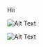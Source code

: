 Hii

![Alt Text](../images/2024-12-30/AgACAgUAAxkBAAM9Z3Dq1TfWzqEPrUUnxFMvBMJk-bQAAi7GMRs8o4lXgMPkWOvceFcBAAMCAAN5AAM2BA.jpg)



![Alt Text](../images/2024-12-30/AgACAgUAAxkBAAM9Z3Dq1TfWzqEPrUUnxFMvBMJk-bQAAi7GMRs8o4lXgMPkWOvceFcBAAMCAAN5AAM2BA.jpg)



